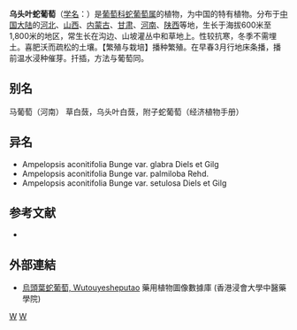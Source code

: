 {{Speciesbox 
| genus = Ampelopsis
| species = aconitifolia
| authority = Bge.
| subdivision_ranks =[[变种|变种]]
| subdivision =
* 乌头叶蛇葡萄 ''A. a.'' var. ''aconitifolia''
* [[掌裂草葡萄|掌裂草葡萄]] ''A. a.'' var. ''palmiloba''
}}

'''乌头叶蛇葡萄'''（[[学名|学名]]：{{lang|la|''Ampelopsis aconitifolia''}}）是[[葡萄科|葡萄科]][[蛇葡萄属|蛇葡萄属]]的植物，为中国的特有植物。分布于[[中国大陆|中国大陆]]的[[河北|河北]]、[[山西|山西]]、[[内蒙古|内蒙古]]、[[甘肃|甘肃]]、[[河南|河南]]、[[陕西|陕西]]等地，生长于海拔600米至1,800米的地区，常生长在沟边、山坡灌丛中和草地上。性较抗寒，冬季不需埋土。喜肥沃而疏松的土壤。【繁殖与栽培】播种繁殖。在早春3月行地床条播，播前温水浸种催芽。扦插，方法与葡萄同。

== 别名 ==
马葡萄（河南） 草白蔹，乌头叶白蔹，附子蛇葡萄（经济植物手册）

== 异名 ==
* Ampelopsis aconitifolia Bunge var. glabra Diels et Gilg
* Ampelopsis aconitifolia Bunge var. palmiloba Rehd.
* Ampelopsis aconitifolia Bunge var. setulosa Diels et Gilg

== 参考文献 ==
<div class="references-small">
* {{cite web| url =http://www.bioinfo.cn/db05/KmzwSpecies.php?action=view&id=23875| title =乌头叶蛇葡萄| work =《中国高等植物数据库全库》| publisher =中国科学院微生物研究所| author =昆明植物研究所| accessdate =2009-02-25| deadurl =yes| archiveurl =https://web.archive.org/web/20160305102941/http://www.bioinfo.cn/db05/KmzwSpecies.php?action=view&id=23875| archivedate =2016-03-05}}
</div>

==外部連結==	
* [http://libproject.hkbu.edu.hk/was40/detail?lang=ch&channelid=1288&searchword=herb_id=D00949 烏頭葉蛇葡萄, Wutouyesheputao] {{Wayback|url=http://libproject.hkbu.edu.hk/was40/detail?lang=ch&channelid=1288&searchword=herb_id=D00949 |date=20190221084108 }} 藥用植物圖像數據庫 (香港浸會大學中醫藥學院) {{zh-hant}}{{en}}
{{Taxonbar|from=Q4111836}}

[[Category:蛇葡萄属|W]]
[[Category:中國特有植物|W]]